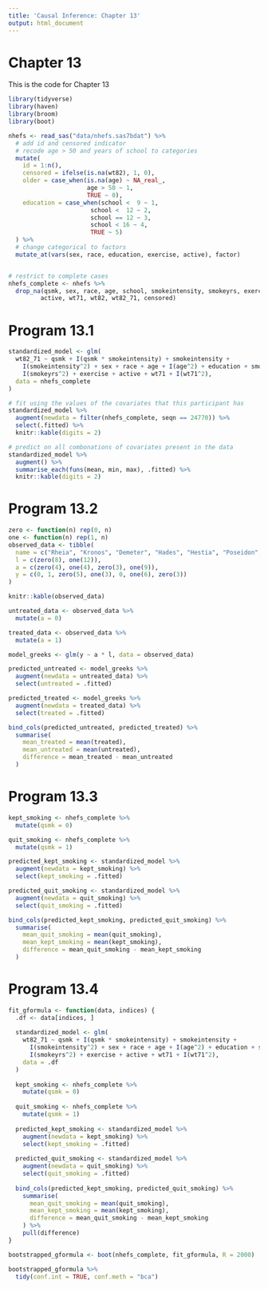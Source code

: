 ```yaml
---
title: 'Causal Inference: Chapter 13'
output: html_document
---
```

# Chapter 13

This is the code for Chapter 13

```r
library(tidyverse)
library(haven)
library(broom)
library(boot)
```


```r
nhefs <- read_sas("data/nhefs.sas7bdat") %>% 
  # add id and censored indicator
  # recode age > 50 and years of school to categories
  mutate(
    id = 1:n(),
    censored = ifelse(is.na(wt82), 1, 0),
    older = case_when(is.na(age) ~ NA_real_,
                      age > 50 ~ 1,
                      TRUE ~ 0),
    education = case_when(school <  9 ~ 1,
                       school <  12 ~ 2,
                       school == 12 ~ 3,
                       school < 16 ~ 4,
                       TRUE ~ 5)
  ) %>% 
  # change categorical to factors
  mutate_at(vars(sex, race, education, exercise, active), factor)


# restrict to complete cases
nhefs_complete <- nhefs %>% 
  drop_na(qsmk, sex, race, age, school, smokeintensity, smokeyrs, exercise, 
         active, wt71, wt82, wt82_71, censored)
```

# Program 13.1

```r
standardized_model <- glm(
  wt82_71 ~ qsmk + I(qsmk * smokeintensity) + smokeintensity + 
    I(smokeintensity^2) + sex + race + age + I(age^2) + education + smokeyrs + 
    I(smokeyrs^2) + exercise + active + wt71 + I(wt71^2), 
  data = nhefs_complete
)

# fit using the values of the covariates that this participant has
standardized_model %>% 
  augment(newdata = filter(nhefs_complete, seqn == 24770)) %>% 
  select(.fitted) %>% 
  knitr::kable(digits = 2)

# predict on all combonations of covariates present in the data
standardized_model %>% 
  augment() %>% 
  summarise_each(funs(mean, min, max), .fitted) %>% 
  knitr::kable(digits = 2)
```

# Program 13.2

```r
zero <- function(n) rep(0, n)
one <- function(n) rep(1, n)
observed_data <- tibble(
  name = c("Rheia", "Kronos", "Demeter", "Hades", "Hestia", "Poseidon", "Hera", "Zeus", "Artemis","Apollo", "Leto", "Ares", "Athena", "Hephaestus", "Aphrodite", "Cyclope", "Persephone", "Hermes", "Hebe", "Dionysus"),
  l = c(zero(8), one(12)),
  a = c(zero(4), one(4), zero(3), one(9)),
  y = c(0, 1, zero(5), one(3), 0, one(6), zero(3))
)

knitr::kable(observed_data)
```

```r
untreated_data <- observed_data %>% 
  mutate(a = 0)

treated_data <- observed_data %>% 
  mutate(a = 1)

model_greeks <- glm(y ~ a * l, data = observed_data)

predicted_untreated <- model_greeks %>% 
  augment(newdata = untreated_data) %>%
  select(untreated = .fitted)

predicted_treated <- model_greeks %>% 
  augment(newdata = treated_data) %>%
  select(treated = .fitted)

bind_cols(predicted_untreated, predicted_treated) %>% 
  summarise(
    mean_treated = mean(treated),
    mean_untreated = mean(untreated),
    difference = mean_treated - mean_untreated
  )
```


# Program 13.3

```r
kept_smoking <- nhefs_complete %>% 
  mutate(qsmk = 0)

quit_smoking <- nhefs_complete %>% 
  mutate(qsmk = 1)

predicted_kept_smoking <- standardized_model %>% 
  augment(newdata = kept_smoking) %>%
  select(kept_smoking = .fitted)

predicted_quit_smoking <- standardized_model %>% 
  augment(newdata = quit_smoking) %>%
  select(quit_smoking = .fitted)

bind_cols(predicted_kept_smoking, predicted_quit_smoking) %>% 
  summarise(
    mean_quit_smoking = mean(quit_smoking),
    mean_kept_smoking = mean(kept_smoking),
    difference = mean_quit_smoking - mean_kept_smoking
  )
```

# Program 13.4

```r
fit_gformula <- function(data, indices) {
  .df <- data[indices, ]
  
  standardized_model <- glm(
    wt82_71 ~ qsmk + I(qsmk * smokeintensity) + smokeintensity + 
      I(smokeintensity^2) + sex + race + age + I(age^2) + education + smokeyrs + 
      I(smokeyrs^2) + exercise + active + wt71 + I(wt71^2), 
    data = .df
  )
  
  kept_smoking <- nhefs_complete %>% 
    mutate(qsmk = 0)
  
  quit_smoking <- nhefs_complete %>% 
    mutate(qsmk = 1)
  
  predicted_kept_smoking <- standardized_model %>% 
    augment(newdata = kept_smoking) %>%
    select(kept_smoking = .fitted)
  
  predicted_quit_smoking <- standardized_model %>% 
    augment(newdata = quit_smoking) %>%
    select(quit_smoking = .fitted)
  
  bind_cols(predicted_kept_smoking, predicted_quit_smoking) %>% 
    summarise(
      mean_quit_smoking = mean(quit_smoking),
      mean_kept_smoking = mean(kept_smoking),
      difference = mean_quit_smoking - mean_kept_smoking
    ) %>% 
    pull(difference)
}

bootstrapped_gformula <- boot(nhefs_complete, fit_gformula, R = 2000)

bootstrapped_gformula %>% 
  tidy(conf.int = TRUE, conf.meth = "bca")
```

